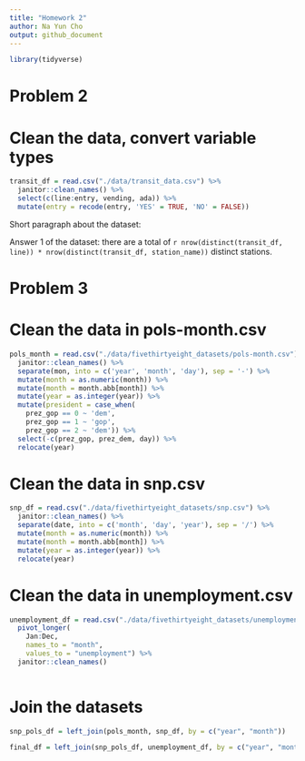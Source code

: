 ```yaml
---
title: "Homework 2"
author: Na Yun Cho
output: github_document
---
```


```r
library(tidyverse)
```

# Problem 2

# Clean the data, convert variable types
```r
transit_df = read.csv("./data/transit_data.csv") %>%
  janitor::clean_names() %>%
  select(c(line:entry, vending, ada)) %>%
  mutate(entry = recode(entry, 'YES' = TRUE, 'NO' = FALSE)) 

```

Short paragraph about the dataset: 



Answer 1 of the dataset: 
there are a total of `r nrow(distinct(transit_df, line)) * nrow(distinct(transit_df, station_name))` distinct stations.






# Problem 3

# Clean the data in pols-month.csv 
```r
pols_month = read.csv("./data/fivethirtyeight_datasets/pols-month.csv") %>%
  janitor::clean_names() %>%
  separate(mon, into = c('year', 'month', 'day'), sep = '-') %>%
  mutate(month = as.numeric(month)) %>%
  mutate(month = month.abb[month]) %>%
  mutate(year = as.integer(year)) %>%
  mutate(president = case_when(
    prez_gop == 0 ~ 'dem',
    prez_gop == 1 ~ 'gop',
    prez_gop == 2 ~ 'dem')) %>%
  select(-c(prez_gop, prez_dem, day)) %>%
  relocate(year)

```

# Clean the data in snp.csv
```r
snp_df = read.csv("./data/fivethirtyeight_datasets/snp.csv") %>%
  janitor::clean_names() %>%
  separate(date, into = c('month', 'day', 'year'), sep = '/') %>%
  mutate(month = as.numeric(month)) %>%
  mutate(month = month.abb[month]) %>%
  mutate(year = as.integer(year)) %>%
  relocate(year)
```

# Clean the data in unemployment.csv
```r
unemployment_df = read.csv("./data/fivethirtyeight_datasets/unemployment.csv") %>%
  pivot_longer(
    Jan:Dec,
    names_to = "month",
    values_to = "unemployment") %>%
  janitor::clean_names()
  
```

# Join the datasets
```r
snp_pols_df = left_join(pols_month, snp_df, by = c("year", "month")) 

final_df = left_join(snp_pols_df, unemployment_df, by = c("year", "month"))
                                                  
```

